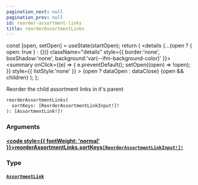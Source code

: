 ```yaml
---
pagination_next: null
pagination_prev: null
id: reorder-assortment-links
title: reorderAssortmentLinks
---
```









  const [open, setOpen] = useState(startOpen);
  return (
    <details {...(open ? { open: true } : {})} className="details" style={{ border:'none', boxShadow:'none', background:'var(--ifm-background-color)' }}>
      <summary
        onClick={(e) => {
          e.preventDefault();
          setOpen((open) => !open);
        }}
        style={{ listStyle:'none' }}
      >
      {open ? dataOpen : dataClose}
      </summary>
      {open && children}
    </details>
  );
};








Reorder the child assortment links in it's parent


```graphql
reorderAssortmentLinks(
  sortKeys: [ReorderAssortmentLinkInput!]!
): [AssortmentLink!]!
```




### Arguments

#### [<code style={{ fontWeight: 'normal' }}>reorderAssortmentLinks.<b>sortKeys</b></code>](#)<Bullet />[`[ReorderAssortmentLinkInput!]!`](/types/inputs/reorder-assortment-link-input.mdx) <Badge class="badge badge--secondary" text="non-null"/> <Badge class="badge badge--secondary" text="input"/> 



### Type

#### [`AssortmentLink`](/types/objects/assortment-link.mdx) <Badge class="badge badge--secondary" text="object"/> 







